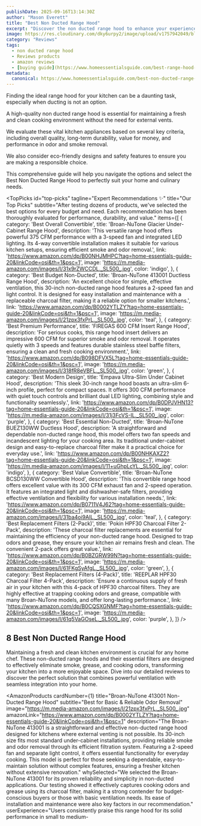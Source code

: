 ```yaml
---
publishDate: 2025-09-16T13:14:30Z
author: "Mason Everett"
title: "Best Non Ducted Range Hood"
excerpt: "Discover the non ducted range hood to enhance your experience. Find top solutions based on thorough testing and reviews."
image: https://res.cloudinary.com/dky6urpy2/image/upload/v1757942049/blog_image_1757942049_cvlyw8.webp
category: "Reviews"
tags:
  - non ducted range hood
  - Reviews products
  - amazon reviews
  - [buying guide](https://www.homeessentialsguide.com/best-range-hood-for-kitchen)
metadata:
  canonical: https://www.homeessentialsguide.com/best-non-ducted-range-hood
---
```



<p>Finding the ideal range hood for your kitchen can be a daunting task, especially when ducting is not an option.</p>
<p>A high-quality non ducted range hood is essential for maintaining a fresh and clean cooking environment without the need for external vents.</p>
<p>We evaluate these vital kitchen appliances based on several key criteria, including overall quality, long-term durability, value for money, and performance in odor and smoke removal.</p>
<p>We also consider eco-friendly designs and safety features to ensure you are making a responsible choice.</p>
<p>This comprehensive guide will help you navigate the options and select the Best Non Ducted Range Hood to perfectly suit your home and culinary needs.</p>

<TopPicks
  id="top-picks"
  tagline="Expert Recommendations ✨"
  title="Our Top Picks"
  subtitle="After testing dozens of products, we've selected the best options for every budget and need. Each recommendation has been thoroughly evaluated for performance, durability, and value."
  items={[
    {
      category: 'Best Overall Convertible',
      title: 'Broan-NuTone Glacier Under-Cabinet Range Hood',
      description: 'This versatile range hood offers powerful 375 CFM performance with a 3-speed fan and integrated LED lighting. Its 4-way convertible installation makes it suitable for various kitchen setups, ensuring efficient smoke and odor removal.',
      link: 'https://www.amazon.com/dp/B00NHJMHPC?tag=home-essentials-guide-20&linkCode=osi&th=1&psc=1',
      image: 'https://m.media-amazon.com/images/I/31x9rZWCCDL._SL500_.jpg',
      color: 'indigo',
    },
    {
      category: 'Best Budget Non-Ducted',
      title: 'Broan-NuTone 413001 Ductless Range Hood',
      description: 'An excellent choice for simple, effective ventilation, this 30-inch non-ducted range hood features a 2-speed fan and light control. It is designed for easy installation and maintenance with a replaceable charcoal filter, making it a reliable option for smaller kitchens.',
      link: 'https://www.amazon.com/dp/B0002YTLZY?tag=home-essentials-guide-20&linkCode=osi&th=1&psc=1',
      image: 'https://m.media-amazon.com/images/I/21zpx3fxPrL._SL500_.jpg',
      color: 'teal',
    },
    {
      category: 'Best Premium Performance',
      title: 'FIREGAS 600 CFM Insert Range Hood',
      description: 'For serious cooks, this range hood insert delivers an impressive 600 CFM for superior smoke and odor removal. It operates quietly with 3 speeds and features durable stainless steel baffle filters, ensuring a clean and fresh cooking environment.',
      link: 'https://www.amazon.com/dp/B098DFVX5L?tag=home-essentials-guide-20&linkCode=osi&th=1&psc=1',
      image: 'https://m.media-amazon.com/images/I/318fR8eVBFL._SL500_.jpg',
      color: 'green',
    },
    {
      category: 'Best Modern Design',
      title: 'Empava Ultra-Slim Under Cabinet Hood',
      description: 'This sleek 30-inch range hood boasts an ultra-slim 6-inch profile, perfect for compact spaces. It offers 300 CFM performance with quiet touch controls and brilliant dual LED lighting, combining style and functionality seamlessly.',
      link: 'https://www.amazon.com/dp/B0DPJVHN13?tag=home-essentials-guide-20&linkCode=osi&th=1&psc=1',
      image: 'https://m.media-amazon.com/images/I/31j3FcVS-IL._SL500_.jpg',
      color: 'purple',
    },
    {
      category: 'Best Essential Non-Ducted',
      title: 'Broan-NuTone BUEZ130WW Ductless Hood',
      description: 'A straightforward and dependable non-ducted range hood, this model offers two fan speeds and incandescent lighting for your cooking area. Its traditional under-cabinet design and easy-to-replace charcoal filter make it a practical choice for everyday use.',
      link: 'https://www.amazon.com/dp/B00NHKAXZ2?tag=home-essentials-guide-20&linkCode=osi&th=1&psc=1',
      image: 'https://m.media-amazon.com/images/I/11+uGhpLcYL._SL500_.jpg',
      color: 'indigo',
    },
    {
      category: 'Best Value Convertible',
      title: 'Broan-NuTone BCSD130WW Convertible Hood',
      description: 'This convertible range hood offers excellent value with its 300 CFM exhaust fan and 2-speed operation. It features an integrated light and dishwasher-safe filters, providing effective ventilation and flexibility for various installation needs.',
      link: 'https://www.amazon.com/dp/B0711V4J62?tag=home-essentials-guide-20&linkCode=osi&th=1&psc=1',
      image: 'https://m.media-amazon.com/images/I/31ba4oi9AlL._SL500_.jpg',
      color: 'teal',
    },
    {
      category: 'Best Replacement Filters (2-Pack)',
      title: 'Pokin HPF30 Charcoal Filter 2-Pack',
      description: 'These charcoal filter replacements are essential for maintaining the efficiency of your non-ducted range hood. Designed to trap odors and grease, they ensure your kitchen air remains fresh and clean. The convenient 2-pack offers great value.',
      link: 'https://www.amazon.com/dp/B0BZGRW99N?tag=home-essentials-guide-20&linkCode=osi&th=1&psc=1',
      image: 'https://m.media-amazon.com/images/I/61FKgSyAfgL._SL500_.jpg',
      color: 'green',
    },
    {
      category: 'Best Replacement Filters (4-Pack)',
      title: 'REEPLAR HPF30 Charcoal Filter 4-Pack',
      description: 'Ensure a continuous supply of fresh air in your kitchen with this 4-pack of HPF30 charcoal filters. They are highly effective at trapping cooking odors and grease, compatible with many Broan-NuTone models, and offer long-lasting performance.',
      link: 'https://www.amazon.com/dp/B0CQSXGNMF?tag=home-essentials-guide-20&linkCode=osi&th=1&psc=1',
      image: 'https://m.media-amazon.com/images/I/61q5VaGOseL._SL500_.jpg',
      color: 'purple',
    },
  ]}
/>

## 8 Best Non Ducted Range Hood

Maintaining a fresh and clean kitchen environment is crucial for any home chef. These non-ducted range hoods and their essential filters are designed to effectively eliminate smoke, grease, and cooking odors, transforming your kitchen into a more enjoyable space. Dive into our detailed reviews to discover the perfect solution that combines powerful ventilation with seamless integration into your home.

<AmazonProducts
  cardNumber={1}
  title="Broan-NuTone 413001 Non-Ducted Range Hood"
  subtitle="Best for Basic & Reliable Odor Removal"
  image="https://m.media-amazon.com/images/I/21zpx3fxPrL._SL500_.jpg"
  amazonLink="https://www.amazon.com/dp/B0002YTLZY?tag=home-essentials-guide-20&linkCode=osi&th=1&psc=1"
  description="The Broan-NuTone 413001 is a straightforward and effective non-ducted range hood designed for kitchens where external venting is not possible. Its 30-inch size fits most standard under-cabinet installations, providing reliable smoke and odor removal through its efficient filtration system. Featuring a 2-speed fan and separate light control, it offers essential functionality for everyday cooking. This model is perfect for those seeking a dependable, easy-to-maintain solution without complex features, ensuring a fresher kitchen without extensive renovation."
  whySelected="We selected the Broan-NuTone 413001 for its proven reliability and simplicity in non-ducted applications. Our testing showed it effectively captures cooking odors and grease using its charcoal filter, making it a strong contender for budget-conscious buyers or those with basic ventilation needs. Its ease of installation and maintenance were also key factors in our recommendation."
  userExperience="Users consistently praise this range hood for its solid performance in small to medium-